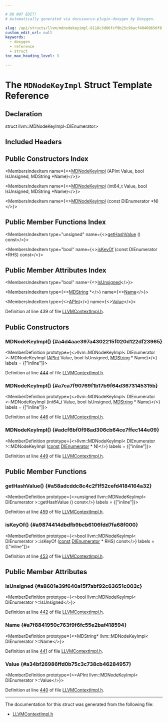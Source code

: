 ```yaml
---

# DO NOT EDIT!
# Automatically generated via docusaurus-plugin-doxygen by Doxygen.

slug: /api/structs/llvm/mdnodekeyimpl-8118c3d86fcf9b25c96acf40409650f8
custom_edit_url: null
keywords:
  - doxygen
  - reference
  - struct
toc_max_heading_level: 3

---
```





# The `MDNodeKeyImpl` Struct Template Reference

<DoxygenPage pluginConfig={pluginConfig}>



## Declaration

<CodeBlock>struct llvm::MDNodeKeyImpl&lt;DIEnumerator&gt;</CodeBlock>

## Included Headers

<IncludesList>
<IncludesListItem
  filePath="IR/LLVMContextImpl.h"
  permalink="/docs/api/files/lib/lib/ir/llvmcontextimpl-h"
  isLocal="true" />
</IncludesList>

## Public Constructors Index

<MembersIndex>

<MembersIndexItem
  name={<><a href="#a4d4aae397a4302215f020d122df23965">MDNodeKeyImpl</a> (APInt Value, bool IsUnsigned, MDString &#42;Name)</>}>
</MembersIndexItem>

<MembersIndexItem
  name={<><a href="#a7ca7f90769f1b17b9f64d3673145315b">MDNodeKeyImpl</a> (int64&#95;t Value, bool IsUnsigned, MDString &#42;Name)</>}>
</MembersIndexItem>

<MembersIndexItem
  name={<><a href="#adcf6bf0f98ad306cb64ce7ffec144e09">MDNodeKeyImpl</a> (const DIEnumerator &#42;N)</>}>
</MembersIndexItem>

</MembersIndex>

## Public Member Functions Index

<MembersIndex>

<MembersIndexItem
  type="unsigned"
  name={<><a href="#a58adcddc8c4c2f1f52cefd4184164a32">getHashValue</a> () const</>}>
</MembersIndexItem>

<MembersIndexItem
  type="bool"
  name={<><a href="#a9874414dbdfb9bcb6106fdd7fa68f000">isKeyOf</a> (const DIEnumerator &#42;RHS) const</>}>
</MembersIndexItem>

</MembersIndex>

## Public Member Attributes Index

<MembersIndex>

<MembersIndexItem
  type="bool"
  name={<><a href="#a8601e39f640a15f7abf92c63651c003c">IsUnsigned</a></>}>
</MembersIndexItem>

<MembersIndexItem
  type={<><a href="/docs/api/classes/llvm/mdstring">MDString</a> &#42;</>}
  name={<><a href="#a7f8841950c763f9f6fc55e2baf418594">Name</a></>}>
</MembersIndexItem>

<MembersIndexItem
  type={<><a href="/docs/api/classes/llvm/apint">APInt</a></>}
  name={<><a href="#a34bf26986ffd0b75c3c738cb46284957">Value</a></>}>
</MembersIndexItem>

</MembersIndex>


Definition at line 439 of file <a href="/docs/api/files/lib/lib/ir/llvmcontextimpl-h">LLVMContextImpl.h</a>.

<SectionDefinition>

## Public Constructors

### MDNodeKeyImpl() {#a4d4aae397a4302215f020d122df23965}

<MemberDefinition
  prototype={<>llvm::MDNodeKeyImpl&lt; DIEnumerator &gt;::MDNodeKeyImpl (<a href="/docs/api/classes/llvm/apint">APInt</a> Value, bool IsUnsigned, <a href="/docs/api/classes/llvm/mdstring">MDString</a> &#42; Name)</>}
  labels = {["inline"]}>

Definition at line <a href="/docs/api/files/lib/lib/ir/llvmcontextimpl-h/#l00444">444</a> of file <a href="/docs/api/files/lib/lib/ir/llvmcontextimpl-h">LLVMContextImpl.h</a>.
</MemberDefinition>

### MDNodeKeyImpl() {#a7ca7f90769f1b17b9f64d3673145315b}

<MemberDefinition
  prototype={<>llvm::MDNodeKeyImpl&lt; DIEnumerator &gt;::MDNodeKeyImpl (int64&#95;t Value, bool IsUnsigned, <a href="/docs/api/classes/llvm/mdstring">MDString</a> &#42; Name)</>}
  labels = {["inline"]}>

Definition at line <a href="/docs/api/files/lib/lib/ir/llvmcontextimpl-h/#l00446">446</a> of file <a href="/docs/api/files/lib/lib/ir/llvmcontextimpl-h">LLVMContextImpl.h</a>.
</MemberDefinition>

### MDNodeKeyImpl() {#adcf6bf0f98ad306cb64ce7ffec144e09}

<MemberDefinition
  prototype={<>llvm::MDNodeKeyImpl&lt; DIEnumerator &gt;::MDNodeKeyImpl (<a href="/docs/api/files/lib/lib/target/lib/target/aarch64/aarch64promoteconstant-cpp/#a90f8350fecae261c25be85d38b451bff">const</a> <a href="/docs/api/classes/llvm/dienumerator">DIEnumerator</a> &#42; N)</>}
  labels = {["inline"]}>

Definition at line <a href="/docs/api/files/lib/lib/ir/llvmcontextimpl-h/#l00449">449</a> of file <a href="/docs/api/files/lib/lib/ir/llvmcontextimpl-h">LLVMContextImpl.h</a>.
</MemberDefinition>

</SectionDefinition>

<SectionDefinition>

## Public Member Functions

### getHashValue() {#a58adcddc8c4c2f1f52cefd4184164a32}

<MemberDefinition
  prototype={<>unsigned llvm::MDNodeKeyImpl&lt; DIEnumerator &gt;::getHashValue () const</>}
  labels = {["inline"]}>

Definition at line <a href="/docs/api/files/lib/lib/ir/llvmcontextimpl-h/#l00459">459</a> of file <a href="/docs/api/files/lib/lib/ir/llvmcontextimpl-h">LLVMContextImpl.h</a>.
</MemberDefinition>

### isKeyOf() {#a9874414dbdfb9bcb6106fdd7fa68f000}

<MemberDefinition
  prototype={<>bool llvm::MDNodeKeyImpl&lt; DIEnumerator &gt;::isKeyOf (<a href="/docs/api/files/lib/lib/target/lib/target/aarch64/aarch64promoteconstant-cpp/#a90f8350fecae261c25be85d38b451bff">const</a> <a href="/docs/api/classes/llvm/dienumerator">DIEnumerator</a> &#42; RHS) const</>}
  labels = {["inline"]}>

Definition at line <a href="/docs/api/files/lib/lib/ir/llvmcontextimpl-h/#l00453">453</a> of file <a href="/docs/api/files/lib/lib/ir/llvmcontextimpl-h">LLVMContextImpl.h</a>.
</MemberDefinition>

</SectionDefinition>

<SectionDefinition>

## Public Member Attributes

### IsUnsigned {#a8601e39f640a15f7abf92c63651c003c}

<MemberDefinition
  prototype={<>bool llvm::MDNodeKeyImpl&lt; DIEnumerator &gt;::IsUnsigned</>}>

Definition at line <a href="/docs/api/files/lib/lib/ir/llvmcontextimpl-h/#l00442">442</a> of file <a href="/docs/api/files/lib/lib/ir/llvmcontextimpl-h">LLVMContextImpl.h</a>.
</MemberDefinition>

### Name {#a7f8841950c763f9f6fc55e2baf418594}

<MemberDefinition
  prototype={<>MDString&#42; llvm::MDNodeKeyImpl&lt; DIEnumerator &gt;::Name</>}>

Definition at line <a href="/docs/api/files/lib/lib/ir/llvmcontextimpl-h/#l00441">441</a> of file <a href="/docs/api/files/lib/lib/ir/llvmcontextimpl-h">LLVMContextImpl.h</a>.
</MemberDefinition>

### Value {#a34bf26986ffd0b75c3c738cb46284957}

<MemberDefinition
  prototype={<>APInt llvm::MDNodeKeyImpl&lt; DIEnumerator &gt;::Value</>}>

Definition at line <a href="/docs/api/files/lib/lib/ir/llvmcontextimpl-h/#l00440">440</a> of file <a href="/docs/api/files/lib/lib/ir/llvmcontextimpl-h">LLVMContextImpl.h</a>.
</MemberDefinition>

</SectionDefinition>

<hr/>

The documentation for this struct was generated from the following file:

<ul>
<li><a href="/docs/api/files/lib/lib/ir/llvmcontextimpl-h">LLVMContextImpl.h</a></li>
</ul>

</DoxygenPage>
